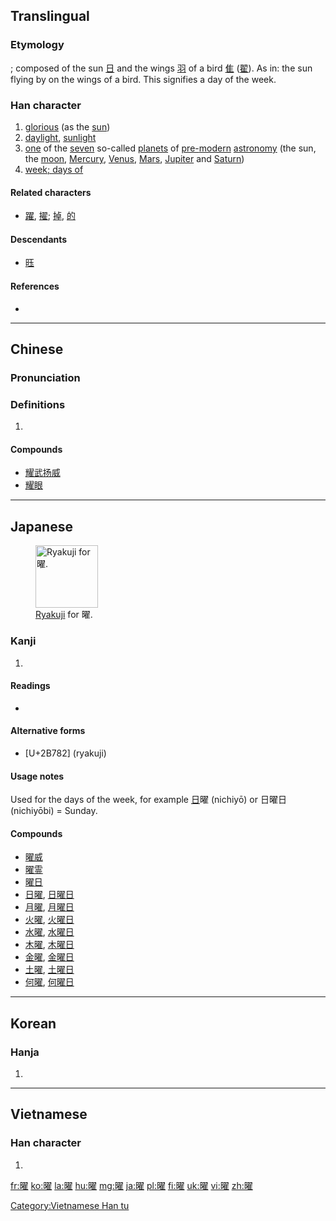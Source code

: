 <!--{{stroke order|strokes=18}}-->
{{also|耀}}
==Translingual==
{{stroke order|strokes=18|type=jbw}}

===Etymology===
{{Han compound|日|t1=sun|翟}}; composed of the sun [[日]] and the wings [[羽]] of a bird [[隹]] ([[翟]]). As in: the sun flying by on the wings of a bird. This signifies a day of the week.

===Han character===
{{Han char|rn=72|rad=日|as=14|sn=18|four=67014|canj=ASMG|ids=⿰日翟}}

# [[glorious]] (as the [[sun]])
# [[daylight]], [[sunlight]]
# [[one]] of the [[seven]] so-called [[planet]]s of [[pre-]][[modern]] [[astronomy]] (the sun, the [[moon]], [[Mercury]], [[Venus]], [[Mars]], [[Jupiter]] and [[Saturn]])
# [[week; days of]]

====Related characters====
* [[躍]], [[擢]]; [[掉]], [[的]] {{qualifier|cognate characters}}

====Descendants====
* [[𫞂]]

====References====
* {{Han ref|kx=0501.110|dkj=14227|dj=0871.200|hdz=21540.050|uh=66DC|ud=26332|bh=C260|bd=49760}}

----

==Chinese==
{{zh-forms}}

===Pronunciation===
{{zh-pron
|m=yào
|c=jiu6
|mc=y
|oc=y
|ma=
|cat=a,n
}}

===Definitions===
# {{rfdef|lang=zh}}

====Compounds====
* [[耀武扬威]]
* [[耀眼]]

----

==Japanese==
[[File:Abbreviation_kanji_YOU.png|thumb|right|100px|[[w:en:Ryakuji|Ryakuji]] for 曜.]]

===Kanji===
{{ja-kanji|rs=日18|grade=2}}

# {{defn|lang=ja|sort=日14}}

====Readings====
* {{ja-readings
|on=[[よう]] (yō) < [[えう]] (eu)
|kun=[[ひかり]] (hikari), [[かがやく]] (kagayaku)}}

====Alternative forms====
* {{term|𫞂|lang=ja}} [U+2B782] (ryakuji)

====Usage notes====
Used for the days of the week, for example [[日]]曜 (nichiyō) or 日曜日 (nichiyōbi) = Sunday.

====Compounds====
* [[曜威]]
* [[曜霊]]
* [[曜日]]
* [[日曜]], [[日曜日]]
* [[月曜]], [[月曜日]]
* [[火曜]], [[火曜日]]
* [[水曜]], [[水曜日]]
* [[木曜]], [[木曜日]]
* [[金曜]], [[金曜日]]
* [[土曜]], [[土曜日]]
* [[何曜]], [[何曜日]]

----

==Korean==

===Hanja===
{{ko-hanja|hangeul=요|eumhun=|rv=yo|mr=yo|y=yo}}

# {{defn|lang=ko|sort=日14}}

----

==Vietnamese==

===Han character===
{{vi-readings|rs=日14| hanviet = diệu}}

# {{defn|lang=vi|sort=日14}}

[[Category:Vietnamese Han tu]]

[[fr:曜]]
[[ko:曜]]
[[la:曜]]
[[hu:曜]]
[[mg:曜]]
[[ja:曜]]
[[pl:曜]]
[[fi:曜]]
[[uk:曜]]
[[vi:曜]]
[[zh:曜]]